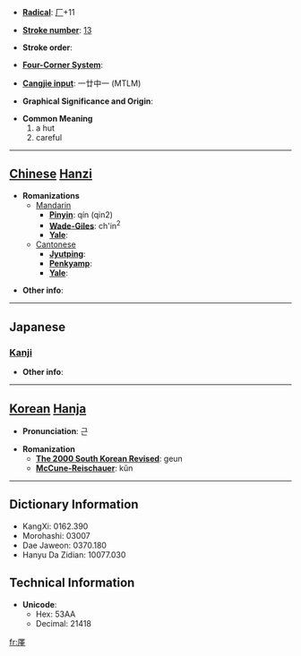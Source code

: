 * '''[[Wiktionary:Chinese radical index| Radical]]''': [[Wiktionary:Chinese radical index 厂|厂]]+11

* '''[[Wiktionary:Chinese total strokes index|Stroke number]]''': [[Wiktionary:Chinese total strokes index 13|13]]

* '''Stroke order''': 

* '''[[Wiktionary:Chinese four corner index|Four-Corner System]]''': 

* '''[[Wiktionary:Chinese Cangjie index|Cangjie input]]''': 一廿中一 (MTLM)

* '''Graphical Significance and Origin''': 

* '''Common Meaning'''
*#a hut
*# careful


----

== [[Chinese]] [[Hanzi]] ==

* '''Romanizations'''
** [[Mandarin]]
*** '''[[Pinyin]]''': qín (qin2)
*** '''[[Wade-Giles]]''': ch'in<sup>2</sup>
*** '''[[Yale]]''': 
**[[Cantonese]]
***'''[[Jyutping]]''':
***'''[[Penkyamp]]''': 
***'''[[Yale]]''': 

* '''Other info''': 

----

==Japanese==
===[[Kanji]]===
{{kanji|on readings=[[きん]] (kin), [[ごん]] (gon)
|kun readings=[[こや]] (koya)
}}

* '''Other info''':  

----

== [[Korean]] [[Hanja]] ==

* '''Pronunciation''': 근

* '''Romanization'''
** '''[[The 2000 South Korean Revised Romanization|The 2000 South Korean Revised]]''': geun
** '''[[McCune-Reischauer]]''': kŭn

----

== Dictionary Information ==

* KangXi: 0162.390
* Morohashi: 03007
* Dae Jaweon: 0370.180
* Hanyu Da Zidian: 10077.030

== Technical Information ==

* '''Unicode''':
** Hex: 53AA
** Decimal: 21418

[[fr:厪]]